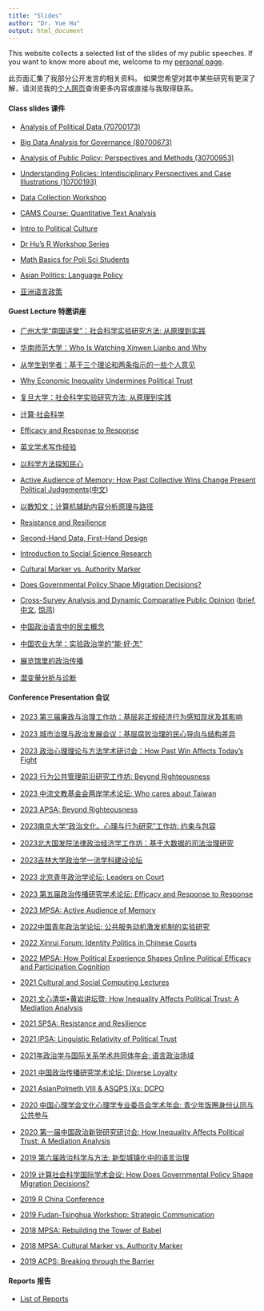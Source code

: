 ```yaml
---
title: "Slides"
author: "Dr. Yue Hu"
output: html_document
---
```


This website collects a selected list of the slides of my public speeches. 
If you want to know more about me, welcome to my [personal page](https://sammo3182.github.io).

此页面汇集了我部分公开发言的相关资料。
如果您希望对其中某些研究有更深了解，请浏览我的[个人网页](https://sammo3182.github.io)查询更多内容或直接与我取得联系。    

#### Class slides 课件

+ <a href="/slides_gh/slides/courses/analysisOfPoliticalData/index.html">Analysis of Political Data (70700173)</a>
+ <a href="/slides_gh/slides/courses/governmentalBigData/index.html">Big Data Analysis for Governance (80700673)</a>
+ <a href="/slides_gh/slides/courses/analysisOfPublicPolicy/index.html">Analysis of Public Policy: Perspectives and Methods (30700953)</a>
+ <a href="/slides_gh/slides/courses/understandingPolicy/index.html">Understanding Policies: Interdisciplinary Perspectives and Case Illustrations (10700193)</a>
+ <a href="/slides_gh/slides/courses/dgpWorkshop/index.html">Data Collection Workshop</a>
+ <a href="/slides_gh/slides/courses/camsTextAnalysis/index.html">CAMS Course: Quantitative Text Analysis</a>
+ <a href="/slides_gh/slides/guestLecture/politicalCulture.html">Intro to Political Culture</a>


+ [Dr Hu's R Workshop Series](slides/courses/rWorkshop/)
+ <a href="/slides_gh/slides/courses/mathCamp/mathcamp.html">Math Basics for Poli Sci Students</a>
+ <a href="/slides_gh/slides/courses/teachingDemo/languagePolicy.html">Asian Politics: Language Policy</a>
+ <a href="/slides_gh/slides/courses/teachingDemo/languagePolicy_cn.html">亚洲语言政策</a> 

#### Guest Lecture 特邀讲座

- [广州大学“南国讲堂”：社会科学实验研究方法: 从原理到实践](/slides_gh/slides/guestLecture/experiment_s.html)

- [华南师范大学：Who Is Watching Xinwen Lianbo and Why](/slides_gh/slides/guestLecture/cctvAudience.html)

- <a href="/slides_gh/slides/guestLecture/gateway.html"> 从学生到学者：基于三个理论和两条指示的一些个人意见</a>

- <a href="/slides_gh/slides/conference/2020-XinruiForum/inequalityChina.html"> Why Economic Inequality Undermines Political Trust</a>

- <a href="/slides_gh/slides/guestLecture/experiment_s.html">复旦大学：社会科学实验研究方法: 从原理到实践</a>

* <a href="/slides_gh/slides/guestLecture/cssThoughts.html"> 计算·社会科学</a>

* <a href="/slides_gh/slides/guestLecture/efficacy.html"> Efficacy and Response to Response</a>

* <a href="/slides_gh/slides/guestLecture/effectivelyWriting_English.html"> 英文学术写作经验</a>

* <a href="/slides_gh/slides/guestLecture/surveyMethod.html"> 以科学方法探知民心</a>

* <a href="/slides_gh/slides/guestLecture/memory.html">Active Audience of Memory: How Past Collective Wins Change Present Political Judgements</a>(<a href="/slides_gh/slides/guestLecture/memory_domestic.html">中文</a>)

* <a href="/slides_gh/slides/courses/governmentalBigData/06_textAnalaysis.html">以数知文：计算机辅助内容分析原理与路径</a>

* <a href="/slides_gh/slides/conference/2021-SPSA/ciClosure.html">Resistance and Resilience</a>

* <a href="/slides_gh/slides/conference/2021-SPSA/secondHand.html">Second-Hand Data, First-Hand Design</a>

* <a href="/slides_gh/slides/guestLecture/intro2ScientificResearch.html">Introduction to Social Science Research</a>

* <a href="/slides_gh/slides/guestLecture/authorityMarker_long.html"> Cultural Marker vs. Authority Marker</a> 

* <a href="/slides_gh/slides/guestLecture/migrantDecision_hukou.html">Does Governmental Policy Shape Migration Decisions?</a>

* <a href="/slides_gh/slides/guestLecture/dcpo.html">Cross-Survey Analysis and Dynamic Comparative Public Opinion</a> (<a href="/slides_gh/slides/guestLecture/dcpo_s.html">brief</a>, <a href="/slides_gh/slides/guestLecture/dcpo_cn.html">中文</a>, <a href="/slides_gh/slides/guestLecture/dcpo_scn.html">惊鸿</a>)

* <a href="/slides_gh/slides/guestLecture/democracyDiscourse.html">中国政治语言中的民主概念</a>

* <a href="/slides_gh/slides/guestLecture/experiment.html">中国农业大学：实验政治学的“能·好·怎”</a>

* <a href="/slides_gh/slides/guestLecture/patriotic_bases.html">展览馆里的政治传播</a>

* <a href="/slides_gh/slides/guestLecture/latentVariable.html">潜变量分析与诊断</a>


#### Conference Presentation 会议

- [2023 第三届廉政与治理工作坊：基层非正规经济行为感知现状及其影响](/slides_gh/slides/conference/corruption_outcome.html)

- [2023 城市治理与政治发展会议：基层腐败治理的民心导向与结构差异](/slides_gh/slides/conference/corruption_grassroot.html)

- [2023 政治心理理论与方法学术研讨会：How Past Win Affects Today's Fight](/slides_gh/slides/conference/memory.html)

- [2023 行为公共管理前沿研究工作坊: Beyond Righteousness](/slides_gh/slides/conference/psm_peer.html)

+ <a href="/slides_gh/slides/conference/taiwan.html">2023 中流文教基金会两岸学术论坛: Who cares about Taiwan</a>

+ <a href="/slides_gh/slides/conference/psm_peer.html">2023 APSA: Beyond Righteousness</a>

+ <a href="/slides_gh/slides/conference/migrantCriminal.html">2023南京大学“政治文化、心理与行为研究”工作坊: 约束与包容</a>

+ <a href="/slides_gh/slides/conference/migrantCriminal.html">2023北大国发院法律政治经济学工作坊：基于大数据的司法治理研究</a>

+ <a href="/slides_gh/slides/conference/myMethod.html">2023吉林大学政治学一流学科建设论坛</a>

+ <a href="/slides_gh/slides/conference/identity_assessor.html">2023 北京青年政治学论坛: Leaders on Court</a>

+ <a href="/slides_gh/slides/conference/efficacy.html">2023 第五届政治传播研究学术论坛: Efficacy and Response to Response</a>

+ <a href="/slides_gh/slides/conference/memory.html">2023 MPSA: Active Audience of Memory</a>

* <a href="/slides_gh/slides/conference/psm_policy.html"> 2022中国青年政治学论坛: 公共服务动机激发机制的实验研究</a>

* <a href="/slides_gh/slides/conference/identity_assessor.html"> 2022 Xinrui Forum: Identity Politics in Chinese Courts</a>

* <a href="/slides_gh/slides/conference/ope.html"> 2022 MPSA: How Political Experience Shapes Online Political Efficacy and Participation Cognition</a>

* <a href="/slides_gh/slides/conference/democracyDiscourse_en.html"> 2021 Cultural and Social Computing Lectures</a>

* <a href="/slides_gh/slides/conference/inequalityTrust_cn.html"> 2021 文心清华•黄岩讲坛暨: How Inequality Affects Political Trust: A Mediation Analysis</a>

* <a href="/slides_gh/slides/conference/ciClosure.html"> 2021 SPSA: Resistance and Resilience</a>

* <a href="/slides_gh/slides/conference/languageTrust.html"> 2021 IPSA: Linguistic Relativity of Political Trust</a>

* <a href="/slides_gh/slides/conference/languageEnglish.html"> 2021年政治学与国际关系学术共同体年会: 语言政治场域</a>

* <a href="/slides_gh/slides/conference/diverseLoyalty.html"> 2021 中国政治传播研究学术论坛: Diverse Loyalty</a>

* <a href="/slides_gh/slides/conference/dcpoDemo.html"> 2021 AsianPolmeth VIII & ASQPS IXs: DCPO</a>

* <a href="/slides_gh/slides/conference/fandom.html"> 2020 中国心理学会文化心理学专业委员会学术年会: 青少年饭圈身份认同与公共参与</a>

* <a href="/slides_gh/slides/conference/inequalityTrust.html"> 2020 第一届中国政治新锐研究研讨会: How Inequality Affects Political Trust: A Mediation Analysis</a>

* <a href="/slides_gh/slides/conference/languageGovernance.html"> 2019 第六届政治科学与方法: 新型城镇化中的语言治理</a>

* <a href="/slides_gh/slides/conference/migrant_hukou.html">2019 计算社会科学国际学术会议: How Does Governmental Policy Shape Migration Decisions?</a>

* <a href="/slides_gh/slides/conference/dotwhisker-interplot.html">2019 R China Conference</a>

* <a href="/slides_gh/slides/conference/democracyDiscourse_en.html">2019 Fudan-Tsinghua Workshop: Strategic Communication</a>

* <a href="/slides_gh/slides/conference/proficiencyTrust.html">2018 MPSA: Rebuilding the Tower of Babel</a>

* <a href="/slides_gh/slides/jobtalk/authorityMarker.html"> 2018 MPSA: Cultural Marker vs. Authority Marker</a> 

* <a href="/slides_gh/slides/conference/migrant_language.html">2019 ACPS: Breaking through the Barrier</a>

#### Reports 报告

+ <a href="/slides_gh/slides/report/index.html"> List of Reports








